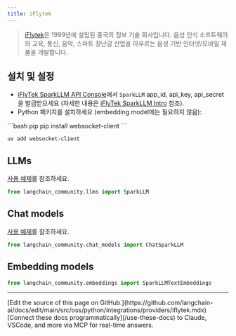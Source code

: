 ```yaml
---
title: iFlytek
---
```


>[iFlytek](https://www.iflytek.com)은 1999년에 설립된 중국의 정보 기술 회사입니다.
> 음성 인식 소프트웨어와 교육, 통신, 음악, 스마트 장난감 산업을 아우르는
> 음성 기반 인터넷/모바일 제품을 개발합니다.


## 설치 및 설정

- [iFlyTek SparkLLM API Console](https://console.xfyun.cn/services/bm3)에서 `SparkLLM` app_id, api_key, api_secret을 발급받으세요 (자세한 내용은 [iFlyTek SparkLLM Intro](https://xinghuo.xfyun.cn/sparkapi) 참조).
- Python 패키지를 설치하세요 (embedding model에는 필요하지 않음):

<CodeGroup>
```bash pip
pip install websocket-client
```

```bash uv
uv add websocket-client
```
</CodeGroup>

## LLMs

[사용 예제](/oss/python/integrations/llms/sparkllm)를 참조하세요.

```python
from langchain_community.llms import SparkLLM
```

## Chat models

[사용 예제](/oss/python/integrations/chat/sparkllm)를 참조하세요.

```python
from langchain_community.chat_models import ChatSparkLLM
```

## Embedding models

```python
from langchain_community.embeddings import SparkLLMTextEmbeddings
```

---

<Callout icon="pen-to-square" iconType="regular">
    [Edit the source of this page on GitHub.](https://github.com/langchain-ai/docs/edit/main/src/oss/python/integrations/providers/iflytek.mdx)
</Callout>
<Tip icon="terminal" iconType="regular">
    [Connect these docs programmatically](/use-these-docs) to Claude, VSCode, and more via MCP for    real-time answers.
</Tip>
